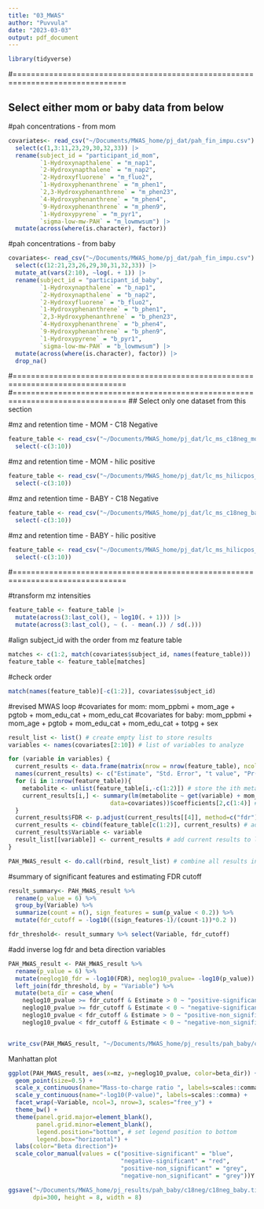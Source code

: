 ```yaml
---
title: "03_MWAS"
author: "Puvvula"
date: "2023-03-03"
output: pdf_document
---
```


```r
library(tidyverse)
```

#===============================================================================

## Select either mom or baby data from below

#pah concentrations - from mom
```r
covariates<- read_csv("~/Documents/MWAS_home/pj_dat/pah_fin_impu.csv") |>
  select(c(1,3:11,23,29,30,32,33)) |>
  rename(subject_id = "participant_id_mom", 
         `1-Hydroxynapthalene` = "m_nap1",
         `2-Hydroxynapthalene` = "m_nap2",
         `2-Hydroxyfluorene` = "m_fluo2",
         `1-Hydroxyphenanthrene` = "m_phen1",
         `2,3-Hydroxyphenanthrene` = "m_phen23",
         `4-Hydroxyphenanthrene` = "m_phen4",
         `9-Hydroxyphenanthrene` = "m_phen9",
         `1-Hydroxypyrene` = "m_pyr1",
         `sigma-low-mw-PAH` = "m_lowmwsum") |>
  mutate(across(where(is.character), factor))
```

#pah concentrations - from baby
```r
covariates<- read_csv("~/Documents/MWAS_home/pj_dat/pah_fin_impu.csv") |>
  select(c(12:21,23,26,29,30,31,32,33)) |>
  mutate_at(vars(2:10), ~log(. + 1)) |>
  rename(subject_id = "participant_id_baby",
         `1-Hydroxynapthalene` = "b_nap1",
         `2-Hydroxynapthalene` = "b_nap2",
         `2-Hydroxyfluorene` = "b_fluo2",
         `1-Hydroxyphenanthrene` = "b_phen1",
         `2,3-Hydroxyphenanthrene` = "b_phen23",
         `4-Hydroxyphenanthrene` = "b_phen4",
         `9-Hydroxyphenanthrene` = "b_phen9",
         `1-Hydroxypyrene` = "b_pyr1",
         `sigma-low-mw-PAH` = "b_lowmwsum") |>
  mutate(across(where(is.character), factor)) |>
  drop_na()
```

#===============================================================================
#===============================================================================
## Select only one dataset from this section

#mz and retention time - MOM - C18 Negative
```r
feature_table <- read_csv("~/Documents/MWAS_home/pj_dat/lc_ms_c18neg_mom.csv") |>
  select(-c(3:10))
```

#mz and retention time - MOM - hilic positive
```r
feature_table <- read_csv("~/Documents/MWAS_home/pj_dat/lc_ms_hilicpos_mom.csv") |>
  select(-c(3:10))
```

#mz and retention time - BABY - C18 Negative
```r
feature_table <- read_csv("~/Documents/MWAS_home/pj_dat/lc_ms_c18neg_baby.csv") |>
  select(-c(3:10))
```

#mz and retention time - BABY - hilic positive
```r
feature_table <- read_csv("~/Documents/MWAS_home/pj_dat/lc_ms_hilicpos_baby.csv") |>
  select(-c(3:10))
```


#===============================================================================

#transform mz intensities 
```r
feature_table <- feature_table |>
  mutate(across(3:last_col(), ~ log10(. + 1))) |>
  mutate(across(3:last_col(), ~ (. - mean(.)) / sd(.)))
```

#align subject_id with the order from mz feature table
```r
matches <- c(1:2, match(covariates$subject_id, names(feature_table))) 
feature_table <- feature_table[matches]
```

#check order
```r
match(names(feature_table)[-c(1:2)], covariates$subject_id)
```

#revised MWAS loop
#covariates for mom: mom_ppbmi + mom_age + pgtob + mom_edu_cat + mom_edu_cat
#covariates for baby: mom_ppbmi + mom_age + pgtob + mom_edu_cat + mom_edu_cat + totpg + sex
```r
result_list <- list() # create empty list to store results
variables <- names(covariates[2:10]) # list of variables to analyze

for (variable in variables) {
  current_results <- data.frame(matrix(nrow = nrow(feature_table), ncol = 4)) # create a new data frame for each variable
  names(current_results) <- c("Estimate", "Std. Error", "t value", "Pr(>|t|)")
  for (i in 1:nrow(feature_table)){
    metabolite <- unlist(feature_table[i,-c(1:2)]) # store the ith metabolite in new vector
    current_results[i,] <- summary(lm(metabolite ~ get(variable) + mom_ppbmi + mom_age + pgtob + mom_edu_cat + mom_edu_cat + totpg + sex,
                             data=covariates))$coefficients[2,c(1:4)] # store regression results for ith metabolite
  }
  current_results$FDR <- p.adjust(current_results[[4]], method=c("fdr")) # fdr adjustment
  current_results <- cbind(feature_table[c(1:2)], current_results) # add mz and time
  current_results$Variable <- variable
  result_list[[variable]] <- current_results # add current results to list
}

PAH_MWAS_result <- do.call(rbind, result_list) # combine all results into one data frame
```

#summary of significant features and estimating  FDR cutoff
```r
result_summary<- PAH_MWAS_result %>%
  rename(p_value = 6) %>% 
  group_by(Variable) %>% 
  summarize(count = n(), sign_features = sum(p_value < 0.2)) %>%
  mutate(fdr_cutoff = -log10(((sign_features-1)/(count-1))*0.2 ))

fdr_threshold<- result_summary %>% select(Variable, fdr_cutoff)
```

#add inverse log fdr and beta direction variables
```r
PAH_MWAS_result <- PAH_MWAS_result %>%
  rename(p_value = 6) %>%
  mutate(neglog10_fdr = -log10(FDR), neglog10_pvalue= -log10(p_value)) %>%
  left_join(fdr_threshold, by = "Variable") %>%
  mutate(beta_dir = case_when(
    neglog10_pvalue >= fdr_cutoff & Estimate > 0 ~ "positive-significant",
    neglog10_pvalue >= fdr_cutoff & Estimate < 0 ~ "negative-significant",
    neglog10_pvalue < fdr_cutoff & Estimate > 0 ~ "positive-non_significant",
    neglog10_pvalue < fdr_cutoff & Estimate < 0 ~ "negative-non_significant"))


write_csv(PAH_MWAS_result, "~/Documents/MWAS_home/pj_results/pah_baby/c18neg/c18neg_baby.csv")
```


Manhattan plot
```r
ggplot(PAH_MWAS_result, aes(x=mz, y=neglog10_pvalue, color=beta_dir)) +
  geom_point(size=0.5) +
  scale_x_continuous(name="Mass-to-charge ratio ", labels=scales::comma) +
  scale_y_continuous(name="-log10(P-value)", labels=scales::comma) +
  facet_wrap(~Variable, ncol=3, nrow=3, scales="free_y") +
  theme_bw() +
  theme(panel.grid.major=element_blank(),
        panel.grid.minor=element_blank(),
        legend.position="bottom", # set legend position to bottom
        legend.box="horizontal") + 
  labs(color="Beta direction")+
  scale_color_manual(values = c("positive-significant" = "blue",
                                "negative-significant" = "red",
                                "positive-non_significant" = "grey",
                                "negative-non_significant" = "grey"))Y

ggsave("~/Documents/MWAS_home/pj_results/pah_baby/c18neg/c18neg_baby.tiff",
       dpi=300, height = 8, width = 8)
```


